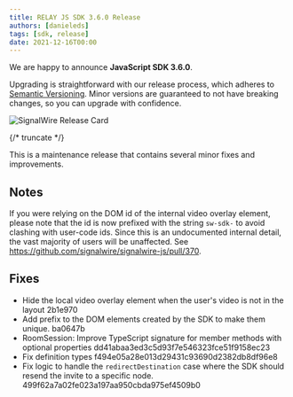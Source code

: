 ---
title: RELAY JS SDK 3.6.0 Release
authors: [danieleds]
tags: [sdk, release]
date: 2021-12-16T00:00
---

We are happy to announce **JavaScript SDK 3.6.0**.

Upgrading is straightforward with our release process, which adheres to [Semantic Versioning](https://semver.org/).
Minor versions are guaranteed to not have breaking changes, so you can upgrade with confidence.

![SignalWire Release Card](./_img/img.png)


{/* truncate */}

This is a maintenance release that contains several minor fixes and improvements.

## Notes

If you were relying on the DOM id of the internal video overlay element, please note that the id is now prefixed with the string `sw-sdk-` to avoid clashing with user-code ids. Since this is an undocumented internal detail, the vast majority of users will be unaffected. See https://github.com/signalwire/signalwire-js/pull/370.

## Fixes
 - Hide the local video overlay element when the user's video is not in the layout 2b1e970
 - Add prefix to the DOM elements created by the SDK to make them unique. ba0647b
 - RoomSession: Improve TypeScript signature for member methods with optional properties  dd41abaa3ed3c5d93f7e546323fce51f9158ec23
 - Fix definition types f494e05a28e013d29431c93690d2382db8df96e8
 - Fix logic to handle the `redirectDestination` case where the SDK should resend the invite to a specific node. 499f62a7a02fe023a197aa950cbda975ef4509b0
